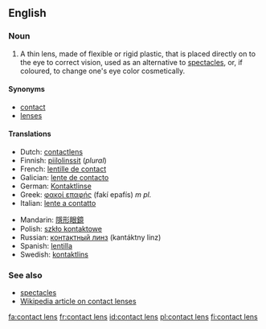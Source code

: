 ==English==

===Noun===
{{en-noun|sg=[[contact]] [[lens]]|contact lenses}}

# A thin lens, made of flexible or rigid plastic, that is placed directly on to the eye to correct vision, used as an alternative to [[spectacles]], or, if coloured, to change one's eye color cosmetically.

====Synonyms====
*[[contact]]
*[[lens]]es

====Translations====
{{top}}
*Dutch: [[contactlens]] {{f}}
*Finnish: [[piilolinssit]] (''plural'')
*French: [[lentille de contact]] {{f}}
*Galician: [[lente de contacto]] {{f}}
*German: [[Kontaktlinse]] {{f}}
*Greek: [[φακοί επαφής]] (fakí epafís) ''m pl.''
*Italian: [[lente a contatto]] {{f}}
{{mid}}
*Mandarin: [[隱形眼鏡]]
*Polish: [[szkło kontaktowe]] {{n}}
*Russian: [[контактный линз]] (kantáktny linz) {{m}}
*Spanish: [[lentilla]] {{f}}
*Swedish: [[kontaktlins]] {{c}}
{{bottom}}

===See also===
*[[spectacles]]
*[[w:contact lens|Wikipedia article on contact lenses]]

[[fa:contact lens]]
[[fr:contact lens]]
[[id:contact lens]]
[[pl:contact lens]]
[[fi:contact lens]]